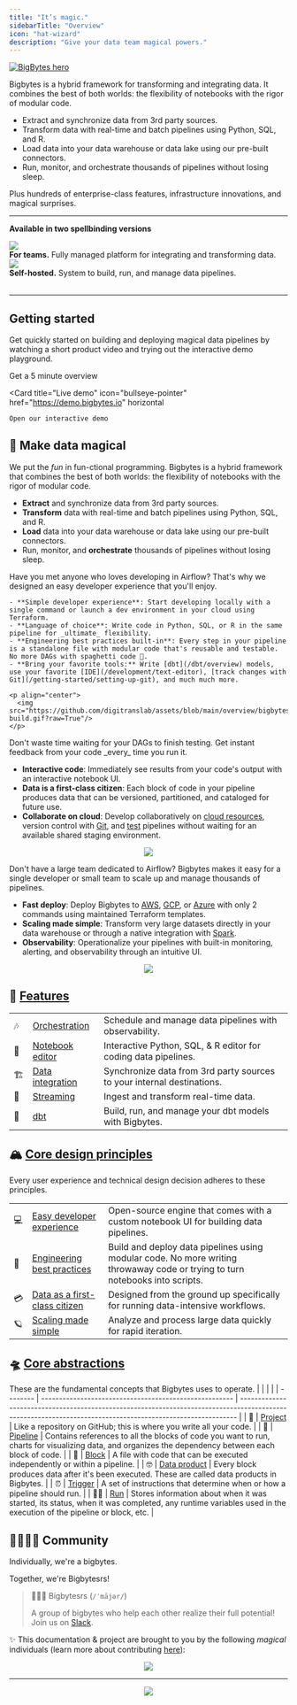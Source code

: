 ```yaml
---
title: "It’s magic."
sidebarTitle: "Overview"
icon: "hat-wizard"
description: "Give your data team magical powers."
---
```



<Badges />

<a href="https://bigbytes.io/pro?source=introduction">
  <picture>
    <source media="(prefers-color-scheme: dark)" srcset="https://github.com/digitranslab/assets/blob/main/oss/hero.png?raw=true" />
    <img alt="BigBytes hero" src="https://github.com/digitranslab/assets/blob/main/oss/hero.png?raw=true" />
  </picture>
</a>

Bigbytes is a hybrid framework for transforming and integrating data. It combines the best of both worlds: the flexibility of notebooks with the rigor of modular code.

- Extract and synchronize data from 3rd party sources.
- Transform data with real-time and batch pipelines using Python, SQL, and R.
- Load data into your data warehouse or data lake using our pre-built connectors.
- Run, monitor, and orchestrate thousands of pipelines without losing sleep.

Plus hundreds of enterprise-class features, infrastructure innovations, and magical surprises.

---

**Available in two spellbinding versions**

<CardGroup cols={2}>
  <Card
    href={`${urls.pro}?source=introduction`}
    horizontal
  >
    <div
      style={{
        display: "flex"
      }}
    >
      <div style={{ marginRight: 16 }}>
        <img
          src="https://github.com/digitranslab/assets/blob/main/oss/card-pro.png?raw=true"
          noZoom
        />
      </div>
      <div style={{ marginTop: 8 }}>
        <b>For teams.</b> Fully managed platform
        for integrating and transforming data.
      </div>
    </div>
  </Card>
  <Card
  href={`${urls.oss}?source=introduction`}
    horizontal
  >
    <div
      style={{
        display: "flex"
      }}
    >
      <div style={{ marginRight: 16 }}>
        <img
          src="https://github.com/digitranslab/assets/blob/main/oss/card-oss.png?raw=true"
          noZoom
        />
      </div>
      <div style={{ marginTop: 8 }}>
        <b>Self-hosted.</b> System to build, run, and
        manage data pipelines.
      </div>
    </div>
  </Card>
</CardGroup>

<br />

<ProButton source="introduction" />

---

## Getting started

Get quickly started on building and deploying magical data pipelines
by watching a short product video and trying out the interactive demo playground.

<CardGroup>
  <Card
    title="Product tour"
    icon="circle-play"
    href="https://youtu.be/GswOdShLGmg"
    horizontal
  >
    Get a 5 minute overview
  </Card>

  <Card
    title="Live demo"
    icon="bullseye-pointer"
    href="https://demo.bigbytes.io"
    horizontal
  >
    Open our interactive demo
  </Card>
</CardGroup>

## 🦄 Make data magical

We put the _fun_ in fun-ctional programming. Bigbytes is a hybrid framework that combines the best of both worlds: the flexibility of notebooks with the rigor of modular code.

- **Extract** and synchronize data from 3rd party sources.
- **Transform** data with real-time and batch pipelines using Python, SQL, and R.
- **Load** data into your data warehouse or data lake using our pre-built connectors.
- Run, monitor, and **orchestrate** thousands of pipelines without losing sleep.

<Steps titleSize="h2">
  <Step title="🔨 Build">
    Have you met anyone who loves developing in Airflow? That's why we designed an easy developer experience that you'll enjoy.

    - **Simple developer experience**: Start developing locally with a single command or launch a dev environment in your cloud using Terraform.
    - **Language of choice**: Write code in Python, SQL, or R in the same pipeline for _ultimate_ flexibility.
    - **Engineering best practices built-in**: Every step in your pipeline is a standalone file with modular code that's reusable and testable. No more DAGs with spaghetti code 🍝.
    - **Bring your favorite tools:** Write [dbt](/dbt/overview) models, use your favorite [IDE](/development/text-editor), [track changes with Git](/getting-started/setting-up-git), and much much more.

    <p align="center">
      <img src="https://github.com/digitranslab/assets/blob/main/overview/bigbytes-build.gif?raw=True"/>
    </p>
  </Step>
  <Step title="🔍 Preview">
  Don't waste time waiting for your DAGs to finish testing. Get instant feedback from your code _every_ time you run it.

  - **Interactive code**: Immediately see results from your code's output with an interactive notebook UI.
  - **Data is a first-class citizen**: Each block of code in your pipeline produces data that can be versioned, partitioned, and cataloged for future use.
  - **Collaborate on cloud**: Develop collaboratively on [cloud resources](/production/deploying-to-cloud/architecture), version control with [Git](/getting-started/setting-up-git), and [test](/development/data-validation) pipelines without waiting for an available shared staging environment.

  <p align="center">
    <img src="https://github.com/digitranslab/assets/blob/main/overview/bigbytes-preview.gif?raw=True"/>
  </p>
</Step>
<Step title="🚀 Launch" >
  Don't have a large team dedicated to Airflow? Bigbytes makes it easy for a single developer or small team to scale up and manage thousands of pipelines.

  - **Fast deploy**: Deploy Bigbytes to [AWS](/production/deploying-to-cloud/aws/setup), [GCP](/production/deploying-to-cloud/gcp/setup), or [Azure](/production/deploying-to-cloud/azure/setup) with only 2 commands using maintained Terraform templates.
  - **Scaling made simple**: Transform very large datasets directly in your data warehouse or through a native integration with [Spark](/integrations/spark-pyspark).
  - **Observability**: Operationalize your pipelines with built-in monitoring, alerting, and observability through an intuitive UI.

  <p align="center">
    <img src="https://github.com/digitranslab/assets/blob/main/overview/observability.gif?raw=True"/>
  </p>
</Step>
</Steps>

## 🔮 [Features](/about/features)
|       |                                                                  |                                                                        |
| ----- | ---------------------------------------------------------------- | ---------------------------------------------------------------------- |
| 🎶   | [Orchestration](/design/data-pipeline-management)                | Schedule and manage data pipelines with observability.                 |
| 📓   | [Notebook editor](/about/features#notebook-for-building-data-pipelines) | Interactive Python, SQL, & R editor for coding data pipelines.         |
| 🏗️ | [Data integration](/data-integrations)                          | Synchronize data from 3rd party sources to your internal destinations. |
| 🚰   | [Streaming](/guides/streaming-pipeline)                | Ingest and transform real-time data.                                   |
| 🧱   | [dbt](/dbt)                                                      | Build, run, and manage your dbt models with Bigbytes.                      |

## 🏔️ [Core design principles](/design/core-design-principles)

Every user experience and technical design decision adheres to these principles.

|     |                                                                                                           |                                                                                                                              |
| --- | --------------------------------------------------------------------------------------------------------- | ---------------------------------------------------------------------------------------------------------------------------- |
| 💻 | [Easy developer experience](/design/core-design-principles#easy-developer-experience)                     | Open-source engine that comes with a custom notebook UI for building data pipelines.                                         |
| 🚢 | [Engineering best practices](/design/core-design-principles#engineering-best-practices-built-in) | Build and deploy data pipelines using modular code. No more writing throwaway code or trying to turn notebooks into scripts. |
| 💳 | [Data as a first-class citizen](/design/core-design-principles#data-is-a-first-class-citizen)             | Designed from the ground up specifically for running data-intensive workflows.                                               |
| 🪐 | [Scaling made simple](/design/core-design-principles#scaling-is-made-simple)                           | Analyze and process large data quickly for rapid iteration.                                                                  |

## 🛸 [Core abstractions](/design/core-abstractions)

These are the fundamental concepts that Bigbytes uses to operate.
|          |                                                        |                                                                                                                                                             |
| -------- | ------------------------------------------------------ | ----------------------------------------------------------------------------------------------------------------------------------------------------------- |
| 🏢      | [Project](/design/core-abstractions#project)           | Like a repository on GitHub; this is where you write all your code.                                                                                         |
| 🪈      | [Pipeline](/design/core-abstractions#pipeline)         | Contains references to all the blocks of code you want to run, charts for visualizing data, and organizes the dependency between each block of code.        |
| 🧱      | [Block](/design/core-abstractions#block)               | A file with code that can be executed independently or within a pipeline.                                                                                   |
| 🤓      | [Data product](/design/core-abstractions#data-product) | Every block produces data after it's been executed. These are called data products in Bigbytes.                                                                 |
| ⏰        | [Trigger](/design/core-abstractions#trigger)           | A set of instructions that determine when or how a pipeline should run.                                                                                     |
| 🏃‍♂️ | [Run](/design/core-abstractions#run)                   | Stores information about when it was started, its status, when it was completed, any runtime variables used in the execution of the pipeline or block, etc. |

## 👨‍👩‍👧‍👦 Community

Individually, we're a bigbytes.

Together, we're Bigbytesrs!

> 🧙‍♂️🧙 Bigbytesrs (`/ˈmājər/`)
>
> A group of bigbytes who help each other realize their full potential! Join us on [Slack](https://www.bigbytes.io/chat).

✨ This documentation & project are brought to you by the following _magical_ individuals (learn more about contributing [here](/contributing/overview)):
<p align="center">
  <a href="https://github.com/digitranslab/bigbytes/graphs/contributors">
    <img src="https://contrib.rocks/image?repo=digitranslab/bigbytes&columns=10" />
  </a>
</p>

---

<p align="center">
  <img src="https://github.com/digitranslab/assets/blob/main/mascots/mascots-shorter.jpeg?raw=true" noZoom />
</p>
